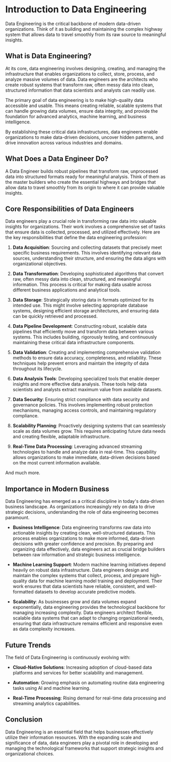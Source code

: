 # Introduction to Data Engineering

Data Engineering is the critical backbone of modern data-driven organizations. Think of it as building and maintaining the complex highway system that allows data to travel smoothly from its raw source to meaningful insights. 

## What is Data Engineering?

At its core, data engineering involves designing, creating, and managing the infrastructure that enables organizations to collect, store, process, and analyze massive volumes of data. Data engineers are the architects who create robust systems that transform raw, often messy data into clean, structured information that data scientists and analysts can readily use.

The primary goal of data engineering is to make high-quality data accessible and usable. This means creating reliable, scalable systems that can handle growing data volumes, ensure data integrity, and provide the foundation for advanced analytics, machine learning, and business intelligence.

By establishing these critical data infrastructures, data engineers enable organizations to make data-driven decisions, uncover hidden patterns, and drive innovation across various industries and domains.

## What Does a Data Engineer Do?

A Data Engineer builds robust pipelines that transform raw, unprocessed data into structured formats ready for meaningful analysis. Think of them as the master builders who create the essential highways and bridges that allow data to travel smoothly from its origin to where it can provide valuable insights.

## Core Responsibilities of Data Engineers

Data engineers play a crucial role in transforming raw data into valuable insights for organizations. Their work involves a comprehensive set of tasks that ensure data is collected, processed, and utilized effectively. Here are the key responsibilities that define the data engineering profession:

1. **Data Acquisition**: 
   Sourcing and collecting datasets that precisely meet specific business requirements. This involves identifying relevant data sources, understanding their structure, and ensuring the data aligns with organizational objectives.

2. **Data Transformation**: 
   Developing sophisticated algorithms that convert raw, often messy data into clean, structured, and meaningful information. This process is critical for making data usable across different business applications and analytical tools.

3. **Data Storage**: 
   Strategically storing data in formats optimized for its intended use. This might involve selecting appropriate database systems, designing efficient storage architectures, and ensuring data can be quickly retrieved and processed.

4. **Data Pipeline Development**: 
   Constructing robust, scalable data pipelines that efficiently move and transform data between various systems. This includes building, rigorously testing, and continuously maintaining these critical data infrastructure components.

5. **Data Validation**: 
   Creating and implementing comprehensive validation methods to ensure data accuracy, completeness, and reliability. These techniques help prevent errors and maintain the integrity of data throughout its lifecycle.

6. **Data Analysis Tools**: 
   Developing specialized tools that enable deeper insights and more effective data analysis. These tools help data scientists and analysts extract maximum value from available datasets.

7. **Data Security**: 
   Ensuring strict compliance with data security and governance policies. This involves implementing robust protection mechanisms, managing access controls, and maintaining regulatory compliance.

8. **Scalability Planning**: 
   Proactively designing systems that can seamlessly scale as data volumes grow. This requires anticipating future data needs and creating flexible, adaptable infrastructure.

9. **Real-Time Data Processing**: 
   Leveraging advanced streaming technologies to handle and analyze data in real-time. This capability allows organizations to make immediate, data-driven decisions based on the most current information available.

And much more.

## Importance in Modern Business

Data Engineering has emerged as a critical discipline in today's data-driven business landscape. As organizations increasingly rely on data to drive strategic decisions, understanding the role of data engineering becomes paramount.

* **Business Intelligence**: Data engineering transforms raw data into actionable insights by creating clean, well-structured datasets. This process enables organizations to make more informed, data-driven decisions with greater confidence and precision. By preparing and organizing data effectively, data engineers act as crucial bridge builders between raw information and strategic business intelligence.

* **Machine Learning Support**: Modern machine learning initiatives depend heavily on robust data infrastructure. Data engineers design and maintain the complex systems that collect, process, and prepare high-quality data for machine learning model training and deployment. Their work ensures that data scientists have reliable, consistent, and well-formatted datasets to develop accurate predictive models.

* **Scalability**: As businesses grow and data volumes expand exponentially, data engineering provides the technological backbone for managing increasing complexity. Data engineers architect flexible, scalable data systems that can adapt to changing organizational needs, ensuring that data infrastructure remains efficient and responsive even as data complexity increases.

## Future Trends

The field of Data Engineering is continuously evolving with:

* **Cloud-Native Solutions**: Increasing adoption of cloud-based data platforms and services for better scalability and management.

* **Automation**: Growing emphasis on automating routine data engineering tasks using AI and machine learning.

* **Real-Time Processing**: Rising demand for real-time data processing and streaming analytics capabilities.

## Conclusion

Data Engineering is an essential field that helps businesses effectively utilize their information resources. With the expanding scale and significance of data, data engineers play a pivotal role in developing and managing the technological frameworks that support strategic insights and organizational choices.
